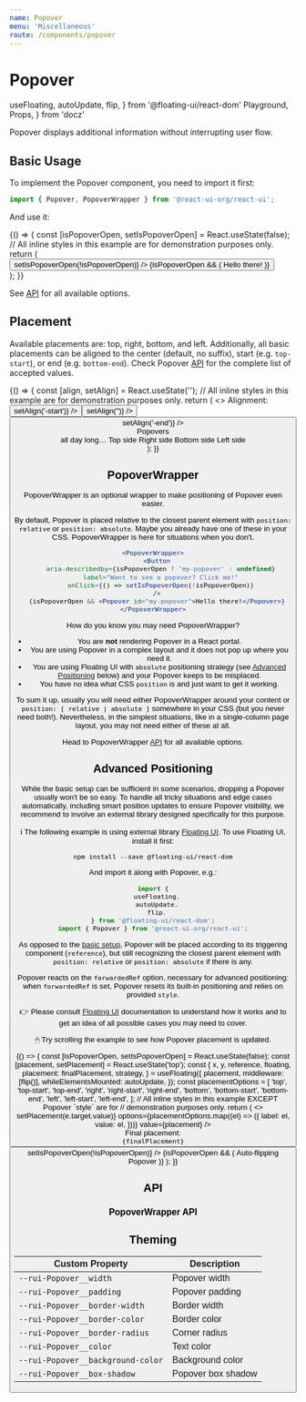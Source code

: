 ```yaml
---
name: Popover
menu: 'Miscellaneous'
route: /components/popover
---
```


# Popover

  useFloating,
  autoUpdate,
  flip,
} from '@floating-ui/react-dom'
  Playground,
  Props,
} from 'docz'

Popover displays additional information without interrupting user flow.

## Basic Usage

To implement the Popover component, you need to import it first:

```js
import { Popover, PopoverWrapper } from '@react-ui-org/react-ui';
```

And use it:

<Playground>
{() => {
  const [isPopoverOpen, setIsPopoverOpen] = React.useState(false);
  // All inline styles in this example are for demonstration purposes only.
  return (
    <div
      style={{
        display: 'grid',
        placeContent: 'center',
        minWidth: '20rem',
        minHeight: '10rem',
      }}
    >
      <PopoverWrapper>
        <Button
          aria-describedby={isPopoverOpen ? 'my-popover' : undefined}
          label="Want to see a popover? Click me!"
          onClick={() => setIsPopoverOpen(!isPopoverOpen)}
        />
        {isPopoverOpen && (
          <Popover id="my-popover">
            Hello there!
          </Popover>
        )}
      </PopoverWrapper>
    </div>
  );
}}
</Playground>

See [API](#api) for all available options.

## Placement

Available placements are: top, right, bottom, and left. Additionally, all basic
placements can be aligned to the center (default, no suffix), start (e.g.
`top-start`), or end (e.g. `bottom-end`). Check Popover [API](#api) for the
complete list of accepted values.

<Playground>
{() => {
  const [align, setAlign] = React.useState('');
  // All inline styles in this example are for demonstration purposes only.
  return (
    <>
      <Toolbar align="baseline">
        <ToolbarItem>
          <span id="alignment-options-label">Alignment:</span>
        </ToolbarItem>
        <ToolbarItem>
          <ButtonGroup aria-labelledby="alignment-options-label">
            <Button
              color={align === '-start' ? 'dark' : 'primary'}
              label="start"
              onClick={() => setAlign('-start')}
            />
            <Button
              color={align === '' ? 'dark' : 'primary'}
              label="center"
              onClick={() => setAlign('')}
            />
            <Button
              color={align === '-end' ? 'dark' : 'primary'}
              label="end"
              onClick={() => setAlign('-end')}
            />
          </ButtonGroup>
        </ToolbarItem>
      </Toolbar>
      <div
        style={{
          display: 'grid',
          placeContent: 'center',
          minWidth: '20rem',
          minHeight: '15rem',
        }}
      >
        <PopoverWrapper>
          <Placeholder bordered aria-describedby="my-popover-top">
            Popovers
            <br />
            all day long…
          </Placeholder>
          <Popover id="my-popover-top" placement={`top${align}`}>
            Top side
          </Popover>
          <Popover id="my-popover-right" placement={`right${align}`}>
            Right side
          </Popover>
          <Popover id="my-popover-bottom" placement={`bottom${align}`}>
            Bottom side
          </Popover>
          <Popover id="my-popover-left" placement={`left${align}`}>
            Left side
          </Popover>
        </PopoverWrapper>
      </div>
    </>
  );
}}
</Playground>

## PopoverWrapper

PopoverWrapper is an optional wrapper to make positioning of Popover even
easier.

By default, Popover is placed relative to the closest parent element with
`position: relative` or `position: absolute`. Maybe you already have one of
these in your CSS. PopoverWrapper is here for situations when you don't.

```jsx
<PopoverWrapper>
  <Button
    aria-describedby={isPopoverOpen ? 'my-popover' : undefined}
    label="Want to see a popover? Click me!"
    onClick={() => setIsPopoverOpen(!isPopoverOpen)}
  />
  {isPopoverOpen && <Popover id="my-popover">Hello there!</Popover>}
</PopoverWrapper>
```

How do you know you may need PopoverWrapper?

- You are **not** rendering Popover in a React portal.
- You are using Popover in a complex layout and it does not pop up where you
  need it.
- You are using Floating UI with `absolute` positioning strategy (see
  [Advanced Positioning](#advanced-positioning) below) and your Popover keeps to
  be misplaced.
- You have no idea what CSS `position` is and just want to get it working.

To sum it up, usually you will need either PopoverWrapper around your content or
`position: [ relative | absolute ]` somewhere in your CSS (but you never need
both!). Nevertheless, in the simplest situations, like in a single-column page
layout, you may not need either of these at all.

Head to PopoverWrapper [API](#popoverwrapper-api) for all available options.

## Advanced Positioning

While the basic setup can be sufficient in some scenarios, dropping a Popover
usually won't be so easy. To handle all tricky situations and edge cases
automatically, including smart position updates to ensure Popover visibility,
we recommend to involve an external library designed specifically for this
purpose.

ℹ️ The following example is using external library [Floating UI]. To use
Floating UI, install it first:

```shell
npm install --save @floating-ui/react-dom
```

And import it along with Popover, e.g.:

```js
import {
  useFloating,
  autoUpdate,
  flip,
} from '@floating-ui/react-dom';
import { Popover } from '@react-ui-org/react-ui';
```

As opposed to the [basic setup](#placement), Popover will be placed according to
its triggering component (`reference`), but still recognizing the closest parent
element with `position: relative` or `position: absolute` if there is any.

Popover reacts on the `forwardedRef` option, necessary for advanced positioning:
when `forwardedRef` is set, Popover resets its built-in positioning and relies
on provided `style`.

👉 Please consult [Floating UI] documentation to understand how it works and to
get an idea of all possible cases you may need to cover.

🖱 Try scrolling the example to see how Popover placement is updated.

<Playground>
  {() => {
    const [isPopoverOpen, setIsPopoverOpen] = React.useState(false);
    const [placement, setPlacement] = React.useState('top');
    const {
      x,
      y,
      reference,
      floating,
      placement: finalPlacement,
      strategy,
    } = useFloating({
      placement,
      middleware: [flip()],
      whileElementsMounted: autoUpdate,
    });
    const placementOptions = [
      'top',
      'top-start',
      'top-end',
      'right',
      'right-start',
      'right-end',
      'bottom',
      'bottom-start',
      'bottom-end',
      'left',
      'left-start',
      'left-end',
    ];
    // All inline styles in this example EXCEPT Popover `style` are for
    // demonstration purposes only.
    return (
      <>
        <Toolbar>
          <ToolbarItem>
            <SelectField
              label="Suggested placement:"
              onChange={e => setPlacement(e.target.value)}
              options={placementOptions.map((el) => ({
                label: el,
                value: el,
              }))}
              value={placement}
            />
          </ToolbarItem>
          <ToolbarItem>
            <div className="mb-2">Final placement:</div>
            <code>{finalPlacement}</code>
          </ToolbarItem>
        </Toolbar>
        <div
          style={{
            width: '40rem',
            maxWidth: '100%',
            height: '10rem',
            overflow: 'auto',
          }}
        >
          <div
            style={{
              position: 'relative',
              width: '60rem',
              height: '20rem',
              paddingBlock: '7rem',
              textAlign: 'center',
            }}
          >
            <Button
              aria-describedby={isPopoverOpen ? 'my-advanced-popover' : undefined}
              forwardedRef={reference}
              label="Trigger Popover"
              onClick={() => setIsPopoverOpen(!isPopoverOpen)}
            />
            {isPopoverOpen && (
              <Popover
                forwardedRef={floating}
                id="my-advanced-popover"
                placement={finalPlacement}
                style={{
                  position: strategy,
                  top: y ? y : '',
                  left: x ? x : '',
                }}
              >
                Auto-flipping Popover
              </Popover>
            )}
          </div>
        </div>
      </>
    );
  }}
</Playground>

## API

<Props table of={Popover} />

### PopoverWrapper API

<Props table of={PopoverWrapper} />

## Theming

| Custom Property                                      | Description                                                  |
|------------------------------------------------------|--------------------------------------------------------------|
| `--rui-Popover__width`                               | Popover width                                                |
| `--rui-Popover__padding`                             | Popover padding                                              |
| `--rui-Popover__border-width`                        | Border width                                                 |
| `--rui-Popover__border-color`                        | Border color                                                 |
| `--rui-Popover__border-radius`                       | Corner radius                                                |
| `--rui-Popover__color`                               | Text color                                                   |
| `--rui-Popover__background-color`                    | Background color                                             |
| `--rui-Popover__box-shadow`                          | Popover box shadow                                           |

[Floating UI]: https://floating-ui.com/docs/react-dom
